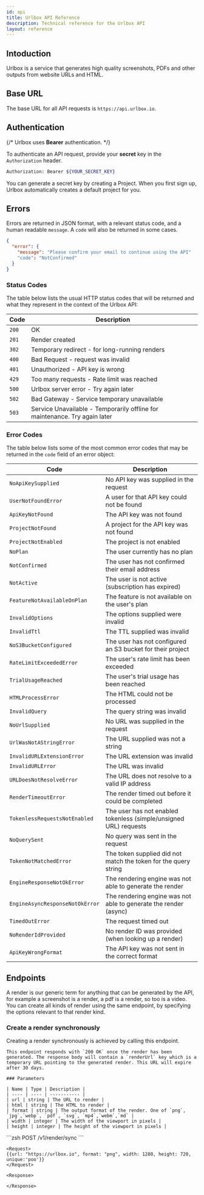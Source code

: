 ```yaml
---
id: api
title: Urlbox API Reference
description: Technical reference for the Urlbox API
layout: reference
---
```


## Intoduction

Urlbox is a service that generates high quality screenshots, PDFs and other outputs from website URLs and HTML.

## Base URL

The base URL for all API requests is `https://api.urlbox.io`.

## Authentication

{/* Urlbox uses **Bearer** authentication. */}

To authenticate an API request, provide your **secret** key in the `Authorization` header.

```bash
Authorization: Bearer ${YOUR_SECRET_KEY}
```

You can generate a secret key by creating a Project. When you first sign up, Urlbox automatically creates a default project for you.

## Errors

Errors are returned in JSON format, with a relevant status code, and a human readable `message`. A `code` will also be returned in some cases.

```json caption="example error object"
{
  "error": {
    "message": "Please confirm your email to continue using the API"
    "code": "NotConfirmed"
  }
}
```

### Status Codes

The table below lists the usual HTTP status codes that will be returned and what they represent in the context of the Urlbox API:

| Code  | Description                                                                |
| ----- | -------------------------------------------------------------------------- |
| `200` | OK                                                                         |
| `201` | Render created                                                             |
| `302` | Temporary redirect - for long-running renders                              |
| `400` | Bad Request - request was invalid                                          |
| `401` | Unauthorized - API key is wrong                                            |
| `429` | Too many requests - Rate limit was reached                                 |
| `500` | Urlbox server error - Try again later                                      |
| `502` | Bad Gateway - Service temporary unavailable                                |
| `503` | Service Unavailable - Temporarily offline for maintenance. Try again later |

### Error Codes

The table below lists some of the most common error codes that may be returned in the `code` field of an error object:

| Code                            | Description                                                       |
| ------------------------------- | ----------------------------------------------------------------- |
| `NoApiKeySupplied`              | No API key was supplied in the request                            |
| `UserNotFoundError`             | A user for that API key could not be found                        |
| `ApiKeyNotFound`                | The API key was not found                                         |
| `ProjectNotFound`               | A project for the API key was not found                           |
| `ProjectNotEnabled`             | The project is not enabled                                        |
| `NoPlan`                        | The user currently has no plan                                    |
| `NotConfirmed`                  | The user has not confirmed their email address                    |
| `NotActive`                     | The user is not active (subscription has expired)                 |
| `FeatureNotAvailableOnPlan`     | The feature is not available on the user's plan                   |
| `InvalidOptions`                | The options supplied were invalid                                 |
| `InvalidTtl`                    | The TTL supplied was invalid                                      |
| `NoS3BucketConfigured`          | The user has not configured an S3 bucket for their project        |
| `RateLimitExceededError`        | The user's rate limit has been exceeded                           |
| `TrialUsageReached`             | The user's trial usage has been reached                           |
| `HTMLProcessError`              | The HTML could not be processed                                   |
| `InvalidQuery`                  | The query string was invalid                                      |
| `NoUrlSupplied`                 | No URL was supplied in the request                                |
| `UrlWasNotAStringError`         | The URL supplied was not a string                                 |
| `InvalidURLExtensionError`      | The URL extension was invalid                                     |
| `InvalidURLError`               | The URL was invalid                                               |
| `URLDoesNotResolveError`        | The URL does not resolve to a valid IP address                    |
| `RenderTimeoutError`            | The render timed out before it could be completed                 |
| `TokenlessRequestsNotEnabled`   | The user has not enabled tokenless (simple/unsigned URL) requests |
| `NoQuerySent`                   | No query was sent in the request                                  |
| `TokenNotMatchedError`          | The token supplied did not match the token for the query string   |
| `EngineResponseNotOkError`      | The rendering engine was not able to generate the render          |
| `EngineAsyncResponseNotOkError` | The rendering engine was not able to generate the render (async)  |
| `TimedOutError`                 | The request timed out                                             |
| `NoRenderIdProvided`            | No render ID was provided (when looking up a render)              |
| `ApiKeyWrongFormat`             | The API key was not sent in the correct format                    |

## Endpoints

A render is our generic term for anything that can be generated by the API, for example a screenshot is a render, a pdf is a render, so too is a video. You can create all kinds of render using the same endpoint, by specifying the options relevant to that render kind.

### Create a render synchronously

<SplitPane>
  <Pane>
    Creating a render synchronously is achieved by calling this endpoint.

    This endpoint responds with `200 OK` once the render has been generated. The response body will contain a `renderUrl` key which is a temporary URL pointing to the generated render. This URL will expire after 30 days.

    ### Parameters

    | Name | Type | Description |
    | ---- | ---- | ----------- |
    | url | string | The URL to render |
    | html | string | The HTML to render |
    | format | string | The output format of the render. One of `png`, `jpg`,`webp`, `pdf`, `svg`, `mp4`,`webm`,`md` |
    | width | integer | The width of the viewport in pixels |
    | height | integer | The height of the viewport in pixels |

  </Pane>

  <Pane>
    ```zsh
    POST /v1/render/sync
    ```

    <Request>
    {{url: "https://urlbox.io", format: "png", width: 1280, height: 720, unique:'poo'}}
    </Request>

    <Response>

    </Response>

  </Pane>
</SplitPane>
